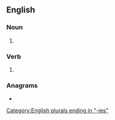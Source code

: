 ==English==

===Noun===
{{head|en|noun form}}

# {{plural of|toady|lang=en}}

===Verb===
{{head|en|verb form}}

# {{en-third-person singular of|toady}}

===Anagrams===
* {{anagrams|en|a=adeiost|dioates|iodates}}

[[Category:English plurals ending in "-ies"]]